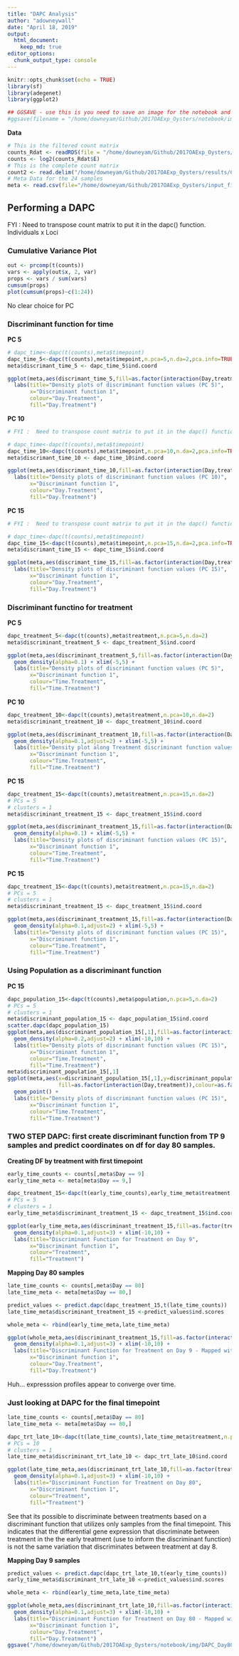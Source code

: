 ```yaml
---
title: "DAPC Analysis"
author: "adowneywall"
date: "April 18, 2019"
output: 
  html_document: 
    keep_md: true
editor_options: 
  chunk_output_type: console
---
```


```r
knitr::opts_chunk$set(echo = TRUE)
library(sf)
library(adegenet)
library(ggplot2)

## GGSAVE - use this is you need to save an image for the notebook and version control
#ggsave(filename = "/home/downeyam/Github/2017OAExp_Oysters/notebook/img/NAMEHERE")

```
  
**Data**
```r
# This is the filtered count matrix
counts_Rdat <- readRDS(file = "/home/downeyam/Github/2017OAExp_Oysters/input_files/RNA/Normalized_CountMatrix/Scenario1_normalizedVoom.RData")
counts <- log2(counts_Rdat$E)
# This is the complete count matrix
count2 <- read.delim("/home/downeyam/Github/2017OAExp_Oysters/results/C_virginica_gene_count_final.txt",header=TRUE,sep="",row.names=1)
# Meta Data for the 24 samples
meta <- read.csv(file="/home/downeyam/Github/2017OAExp_Oysters/input_files/RNA/metadata_cvirginica_rna_meta.txt")
```
  
## Performing a DAPC

FYI :  Need to transpose count matrix to put it in the dapc() function. Individuals x Loci 

### Cumulative Variance Plot
```r
out <- prcomp(t(counts))
vars <- apply(out$x, 2, var)  
props <- vars / sum(vars)
cumsum(props)
plot(cumsum(props)~c(1:24))
```

No clear choice for PC   
  
### Discriminant function for time  

**PC 5**  
```r

# dapc_time<-dapc(t(counts),meta$timepoint)
dapc_time_5<-dapc(t(counts),meta$timepoint,n.pca=5,n.da=2,pca.info=TRUE)
meta$discrimant_time_5 <- dapc_time_5$ind.coord

ggplot(meta,aes(discrimant_time_5,fill=as.factor(interaction(Day,treatment)),colour=as.factor(interaction(Day,treatment)))) + geom_density(alpha=0.2) + xlim(-5,5) + 
  labs(title="Density plots of discriminant function values (PC 5)",
       x="Discriminant function 1",
       colour="Day.Treatment",
       fill="Day.Treatment")
```
  
**PC 10**  
```r
# FYI :  Need to transpose count matrix to put it in the dapc() function. Individuals x Loci 

# dapc_time<-dapc(t(counts),meta$timepoint)
dapc_time_10<-dapc(t(counts),meta$timepoint,n.pca=10,n.da=2,pca.info=TRUE)
meta$discrimant_time_10 <- dapc_time_10$ind.coord

ggplot(meta,aes(discrimant_time_10,fill=as.factor(interaction(Day,treatment)),colour=as.factor(interaction(Day,treatment)))) + geom_density(alpha=0.2) + xlim(-5,5) + 
  labs(title="Density plots of discriminant function values (PC 10)",
       x="Discriminant function 1",
       colour="Day.Treatment",
       fill="Day.Treatment")
```
  
**PC 15**  
```r
# FYI :  Need to transpose count matrix to put it in the dapc() function. Individuals x Loci 

# dapc_time<-dapc(t(counts),meta$timepoint)
dapc_time_15<-dapc(t(counts),meta$timepoint,n.pca=15,n.da=2,pca.info=TRUE)
meta$discrimant_time_15 <- dapc_time_15$ind.coord

ggplot(meta,aes(discrimant_time_15,fill=as.factor(interaction(Day,treatment)),colour=as.factor(interaction(Day,treatment)))) + geom_density(alpha=0.2) + xlim(-5,5) + 
  labs(title="Density plots of discriminant function values (PC 15)",
       x="Discriminant function 1",
       colour="Day.Treatment",
       fill="Day.Treatment")
```
  
### Discriminant functino for treatment  
  
**PC 5**
```r
dapc_treatment_5<-dapc(t(counts),meta$treatment,n.pca=5,n.da=2)
meta$discriminant_treatment_5 <- dapc_treatment_5$ind.coord

ggplot(meta,aes(discriminant_treatment_5,fill=as.factor(interaction(Day,treatment)),colour=as.factor(interaction(Day,treatment)))) + 
  geom_density(alpha=0.1) + xlim(-5,5) + 
  labs(title="Density plots of discriminant function values (PC 5)",
       x="Discriminant function 1",
       colour="Time.Treatment",
       fill="Time.Treatment")

```
  
**PC 10**
```r
dapc_treatment_10<-dapc(t(counts),meta$treatment,n.pca=10,n.da=2)
meta$discriminant_treatment_10 <- dapc_treatment_10$ind.coord

ggplot(meta,aes(discriminant_treatment_10,fill=as.factor(interaction(Day,treatment)),colour=as.factor(interaction(Day,treatment)))) + 
  geom_density(alpha=0.1,adjust=2) + xlim(-5,5) + 
  labs(title="Density plot along Treatment discriminant function values (PC 10)",
       x="Discriminant function 1",
       colour="Time.Treatment",
       fill="Time.Treatment")
```
  
**PC 15**
```r

dapc_treatment_15<-dapc(t(counts),meta$treatment,n.pca=15,n.da=2)
# PCs = 5
# clusters = 1
meta$discriminant_treatment_15 <- dapc_treatment_15$ind.coord

ggplot(meta,aes(discriminant_treatment_15,fill=as.factor(interaction(Day,treatment)),colour=as.factor(interaction(Day,treatment)))) + 
  geom_density(alpha=0.1) + xlim(-5,5) + 
  labs(title="Density plots of discriminant function values (PC 15)",
       x="Discriminant function 1",
       colour="Time.Treatment",
       fill="Time.Treatment")
```

**PC 15**
```r

dapc_treatment_15<-dapc(t(counts),meta$treatment,n.pca=15,n.da=2)
# PCs = 5
# clusters = 1
meta$discriminant_treatment_15 <- dapc_treatment_15$ind.coord

ggplot(meta,aes(discriminant_treatment_15,fill=as.factor(interaction(Day,treatment,population)),colour=as.factor(interaction(Day,treatment,population)))) + 
  geom_density(alpha=0.1,adjust=2) + xlim(-5,5) + 
  labs(title="Density plots of discriminant function values (PC 15)",
       x="Discriminant function 1",
       colour="Time.Treatment",
       fill="Time.Treatment")

```

### Using Population as a discriminant function
**PC 15**
```r
dapc_population_15<-dapc(t(counts),meta$population,n.pca=5,n.da=2)
# PCs = 5
# clusters = 1
meta$discriminant_population_15 <- dapc_population_15$ind.coord
scatter.dapc(dapc_population_15)
ggplot(meta,aes(discriminant_population_15[,1],fill=as.factor(interaction(Day,treatment)),colour=as.factor(interaction(Day,treatment)))) + 
  geom_density(alpha=0.2,adjust=2) + xlim(-10,10) + 
  labs(title="Density plots of discriminant function values (PC 15)",
       x="Discriminant function 1",
       colour="Time.Treatment",
       fill="Time.Treatment")
meta$discriminant_population_15[,1]
ggplot(meta,aes(x=discriminant_population_15[,1],y=discriminant_population_15[,2],
                fill=as.factor(interaction(Day,treatment)),colour=as.factor(interaction(Day,treatment)))) + 
  geom_point() + 
  labs(title="Density plots of discriminant function values (PC 15)",
       x="Discriminant function 1",
       colour="Time.Treatment",
       fill="Time.Treatment")
```
  
### TWO STEP DAPC: first create discriminant function from TP 9 samples and predict coordinates on df for day 80 samples.  
  
**Creating DF by treatment with first timepoint**  
```r
early_time_counts <- counts[,meta$Day == 9]
early_time_meta <- meta[meta$Day == 9,]

dapc_treatment_15<-dapc(t(early_time_counts),early_time_meta$treatment,n.pca=10,n.da=2)
# PCs = 5
# clusters = 1
early_time_meta$discriminant_treatment_15 <- dapc_treatment_15$ind.coord

ggplot(early_time_meta,aes(discriminant_treatment_15,fill=as.factor(treatment),colour=as.factor(treatment))) + 
  geom_density(alpha=0.1,adjust=3) + xlim(-10,10) + 
  labs(title="Discriminant Function for Treatment on Day 9",
       x="Discriminant function 1",
       colour="Treatment",
       fill="Treatment")
```

**Mapping Day 80 samples**  
```r
late_time_counts <- counts[,meta$Day == 80]
late_time_meta <- meta[meta$Day == 80,]

predict_values <- predict.dapc(dapc_treatment_15,t(late_time_counts))
late_time_meta$discriminant_treatment_15 <-predict_values$ind.scores

whole_meta <- rbind(early_time_meta,late_time_meta)

ggplot(whole_meta,aes(discriminant_treatment_15,fill=as.factor(interaction(Day,treatment)),colour=as.factor(interaction(Day,treatment)))) + 
  geom_density(alpha=0.1,adjust=3) + xlim(-10,10) + 
  labs(title="Discriminant Function for Treatment on Day 9 - Mapped with Day 80 Samples",
       x="Discriminant function 1",
       colour="Day.Treatment",
       fill="Day.Treatment")
```
  
Huh... expresssion profiles appear to converge over time.  
  
### Just looking at DAPC for the final timepoint  
  
```r
late_time_counts <- counts[,meta$Day == 80]
late_time_meta <- meta[meta$Day == 80,]

dapc_trt_late_10<-dapc(t(late_time_counts),late_time_meta$treatment,n.pca=10,n.da=2)
# PCs = 10
# clusters = 1
late_time_meta$discriminant_trt_late_10 <- dapc_trt_late_10$ind.coord

ggplot(late_time_meta,aes(discriminant_trt_late_10,fill=as.factor(treatment),colour=as.factor(treatment))) + 
  geom_density(alpha=0.1,adjust=3) + xlim(-10,10) + 
  labs(title="Discriminant Function for Treatment on Day 80",
       x="Discriminant function 1",
       colour="Treatment",
       fill="Treatment")
```
  
See that its possible to discriminate between treatments based on a discriminant function that utilizes only samples from the final timepoint. This indicates that the differential gene expression that discriminate between treatment in the the early treatment (use to inform the discriminant function) is not the same variation that discriminates between treatment at day 8.  
  
**Mapping Day 9 samples**  
```r
predict_values <- predict.dapc(dapc_trt_late_10,t(early_time_counts))
early_time_meta$discriminant_trt_late_10 <-predict_values$ind.scores

whole_meta <- rbind(early_time_meta,late_time_meta)

ggplot(whole_meta,aes(discriminant_trt_late_10,fill=as.factor(interaction(Day,treatment)),colour=as.factor(interaction(Day,treatment)))) + 
  geom_density(alpha=0.1,adjust=3) + xlim(-10,10) + 
  labs(title="Discriminant Function for Treatment on Day 80 - Mapped with Day 9 Samples",
       x="Discriminant function 1",
       colour="Day.Treatment",
       fill="Day.Treatment")
ggsave("/home/downeyam/Github/2017OAExp_Oysters/notebook/img/DAPC_Day80Trt_Day09Predict.png")
```
  